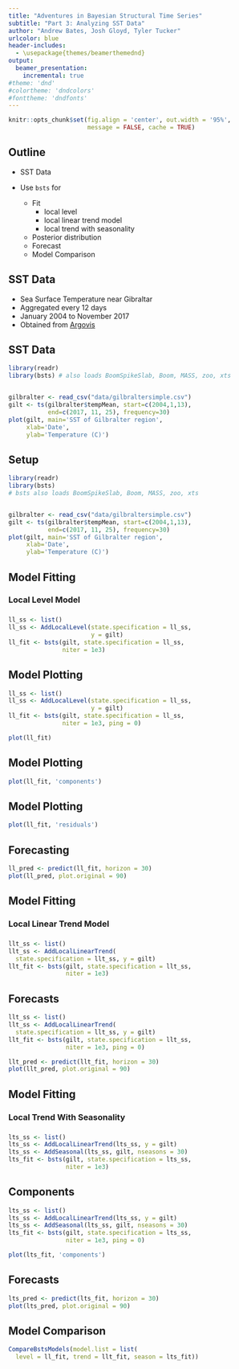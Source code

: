 ```yaml
---
title: "Adventures in Bayesian Structural Time Series"
subtitle: "Part 3: Analyzing SST Data"
author: "Andrew Bates, Josh Gloyd, Tyler Tucker"
urlcolor: blue
header-includes:
  - \usepackage{themes/beamerthemednd}
output: 
  beamer_presentation:
    incremental: true
#theme: 'dnd'
#colortheme: 'dndcolors'
#fonttheme: 'dndfonts'
---
```


```r
knitr::opts_chunk$set(fig.align = 'center', out.width = '95%',
                      message = FALSE, cache = TRUE)
```


<!-- slide 3 -->

## Outline

- SST Data

- Use `bsts` for
    - Fit
        - local level
        - local linear trend model
        - local trend with seasonality
    - Posterior distribution
    - Forecast
    - Model Comparison
    
<!-- slide 4 -->
    
## SST Data

- Sea Surface Temperature near Gibraltar
- Aggregated every 12 days
- January 2004 to November 2017
- Obtained from [Argovis](http://argovis.com/map)

    
<!-- slide 5 -->

## SST Data

```r
library(readr)
library(bsts) # also loads BoomSpikeSlab, Boom, MASS, zoo, xts


gilbralter <- read_csv("data/gilbraltersimple.csv")
gilt <- ts(gilbralter$tempMean, start=c(2004,1,13),
           end=c(2017, 11, 25), frequency=30)
plot(gilt, main='SST of Gilbralter region',
     xlab='Date',
     ylab='Temperature (C)')
```


<!-- slide 6 -->

## Setup

```r
library(readr)
library(bsts) 
# bsts also loads BoomSpikeSlab, Boom, MASS, zoo, xts


gilbralter <- read_csv("data/gilbraltersimple.csv")
gilt <- ts(gilbralter$tempMean, start=c(2004,1,13),
           end=c(2017, 11, 25), frequency=30)
plot(gilt, main='SST of Gilbralter region',
     xlab='Date',
     ylab='Temperature (C)')
```


<!-- slide 7 -->

## Model Fitting

### Local Level Model

\begin{align*}
y_t &= \mu_t + \varepsilon_t  &\varepsilon_t \sim N(0,\sigma^2_{\varepsilon}) \\
\mu_{t+1} &= \mu_t + \xi_t  &\xi_t \sim N(0, \sigma^2_{\xi}) 
\end{align*}


###

```r
ll_ss <- list()
ll_ss <- AddLocalLevel(state.specification = ll_ss,
                       y = gilt)
ll_fit <- bsts(gilt, state.specification = ll_ss,
               niter = 1e3)
```


<!-- slide 8 -->

## Model Plotting

```r
ll_ss <- list()
ll_ss <- AddLocalLevel(state.specification = ll_ss,
                       y = gilt)
ll_fit <- bsts(gilt, state.specification = ll_ss,
               niter = 1e3, ping = 0)
```


```r
plot(ll_fit)
```

<!-- slide 9 -->

## Model Plotting

```r
plot(ll_fit, 'components')
```


<!-- slide 10 -->

## Model Plotting

```r
plot(ll_fit, 'residuals')
```


<!-- slide 11 -->

## Forecasting

```r
ll_pred <- predict(ll_fit, horizon = 30)  
plot(ll_pred, plot.original = 90)  
```

<!-- slide 12 -->

## Model Fitting

### Local Linear Trend Model

\begin{align*}
y_t &= \mu_t + \varepsilon_t  &\varepsilon_t \sim N(0, \sigma_{\varepsilon}^2) \\
\mu_{t+1} &= \mu_t + \nu_t + \xi_t  &\xi_t \sim N(0, \sigma_{\xi}^2) \\
\nu_{t+1} &= \nu_t + \zeta_t  &\zeta_t \sim N(0, \sigma_{\zeta}^2)
\end{align*}


###

```r
llt_ss <- list()
llt_ss <- AddLocalLinearTrend(
  state.specification = llt_ss, y = gilt)
llt_fit <- bsts(gilt, state.specification = llt_ss,
                niter = 1e3)
```


<!-- slide 13 -->

## Forecasts

```r
llt_ss <- list()
llt_ss <- AddLocalLinearTrend(
  state.specification = llt_ss, y = gilt)
llt_fit <- bsts(gilt, state.specification = llt_ss,
                niter = 1e3, ping = 0)
```

```r
llt_pred <- predict(llt_fit, horizon = 30)
plot(llt_pred, plot.original = 90)
```


<!-- slide 14 -->

## Model Fitting

### Local Trend With Seasonality

\begin{align*}
&y_t = \mu_t + \tau_t + \varepsilon_t  &\zeta_t \sim N(0, \sigma^2_{\varepsilon}) \\
&\tau_t = - \sum_{s=1}^{S-1} \tau_{t-s} + \omega_t  &\tau_t \sim N(0, \sigma^2_{\omega})
\end{align*}

### 
```r
lts_ss <- list()
lts_ss <- AddLocalLinearTrend(lts_ss, y = gilt)
lts_ss <- AddSeasonal(lts_ss, gilt, nseasons = 30)
lts_fit <- bsts(gilt, state.specification = lts_ss,
                niter = 1e3)
```


<!-- slide 15 -->

## Components

```r
lts_ss <- list()
lts_ss <- AddLocalLinearTrend(lts_ss, y = gilt)
lts_ss <- AddSeasonal(lts_ss, gilt, nseasons = 30)
lts_fit <- bsts(gilt, state.specification = lts_ss,
                niter = 1e3, ping = 0)
```

```r
plot(lts_fit, 'components')
```


<!-- slide 16 -->

## Forecasts

```r
lts_pred <- predict(lts_fit, horizon = 30)
plot(lts_pred, plot.original = 90)
```



<!-- slide 17 -->

## Model Comparison

```r
CompareBstsModels(model.list = list(
  level = ll_fit, trend = llt_fit, season = lts_fit))
```

